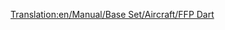 [[Translation:en/Manual/Base Set/Aircraft/FFP Dart]]

{{nl/Vliegtuig|Name=FFP Dart
|Image=[[File:en/AërospatialeSE-310Caravelle.png|FPP Dart]]
|Cost=32,812 (65.624)
|Speed=947 kph (592 MPH)
|Annual=3,656 (7.312)
|Designed=1955
|Lifespan=18
|Capacity=90 passagiers & 10 zakken post
|Description=Veel grotere capaciteit dan eerdere vliegtuigen, maar een kortere levensduur en de hogere kosten spreken tegen ze.
|Real-lifeWikilink=Sud Aviation Caravelle
|Real-life=Aérospatiale SE-310 Caravelle
}}
